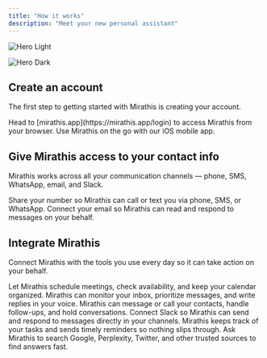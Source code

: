 ```yaml
---
title: "How it works"
description: "Meet your new personal assistant"
---
```


<img
  className="block dark:hidden"
  src="/images/hero-light.png"
  alt="Hero Light"
/>

<img
  className="hidden dark:block"
  src="/images/hero-dark.png"
  alt="Hero Dark"
/>

## Create an account

The first step to getting started with Mirathis is creating your account.

<CardGroup cols={2}>
  <Card title="Sign in on web" icon="key" iconType="sharp-solid" href="https://mirathis.app/login">
    Head to [mirathis.app](https://mirathis.app/login) to access Mirathis from your browser.
  </Card>
  <Card title="Download the App" icon="download" iconType="sharp-solid" href="https://mirathis.app/login">
    Use Mirathis on the go with our iOS mobile app.
  </Card>
</CardGroup>

## Give Mirathis access to your contact info

Mirathis works across all your communication channels — phone, SMS, WhatsApp, email, and Slack.

<CardGroup cols={2}>
  <Card title="Phone" icon="phone" iconType="sharp-solid" href="/interfaces/phone">
    Share your number so Mirathis can call or text you via phone, SMS, or WhatsApp.
  </Card>
  <Card title="Email" icon="envelope" iconType="sharp-solid" href="/interfaces/email">
    Connect your email so Mirathis can read and respond to messages on your behalf.
  </Card>
</CardGroup>

## Integrate Mirathis

Connect Mirathis with the tools you use every day so it can take action on your behalf.

<CardGroup cols={2}>
  <Card title="Calendar" icon="calendar" iconType="sharp-solid">
    Let Mirathis schedule meetings, check availability, and keep your calendar organized.
  </Card>
  <Card title="Inbox" icon="inbox" iconType="sharp-solid">
    Mirathis can monitor your inbox, prioritize messages, and write replies in your voice.
  </Card>
  <Card title="Texting & Calling" icon="message" iconType="sharp-solid">
    Mirathis can message or call your contacts, handle follow-ups, and hold conversations.
  </Card>
  <Card title="Slack" icon="slack" iconType="sharp-solid">
    Connect Slack so Mirathis can send and respond to messages directly in your channels.
  </Card>
  <Card title="Reminders & To-dos" icon="bell" iconType="sharp-solid">
    Mirathis keeps track of your tasks and sends timely reminders so nothing slips through.
  </Card>
  <Card title="Information" icon="globe" iconType="sharp-solid">
    Ask Mirathis to search Google, Perplexity, Twitter, and other trusted sources to find answers fast.
  </Card>
</CardGroup>